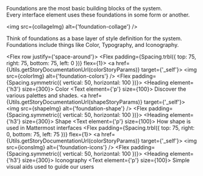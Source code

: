



<Meta title="Foundations/Overview" />

<Title>Foundations</Title>

<Subtitle>
    Foundations are the most basic building blocks of the system. <br />
    Every interface element uses these foundations in some form or another.
</Subtitle>

<img src={collageImg} alt={'foundation-collage'} />

<Description>
    Think of foundations as a base layer of style definition for the system. Foundations include
    things like Color, Typography, and Iconography.
</Description>

<Flex row justify={'space-around'}>
    <Flex padding={Spacing.trbl({ top: 75, right: 75, bottom: 75, left: 0 })} flex={1}>
        <a href={Utils.getStoryDocumentationUrl(colorStoryParams)} target={'_self'}>
            <ShapeRoot border radius={4} elevation={0} elevationOnHover={2}>
                <Flex>
                    <img src={colorImg} alt={'foundation-colors'} />
                    <Flex padding={Spacing.symmetric({ vertical: 50, horizontal: 100 })}>
                        <Heading element={'h3'} size={300}>
                            Color
                        </Heading>
                        <Text element={'p'} size={100}>
                            Discover the various palettes and shades.
                        </Text>
                    </Flex>
                </Flex>
            </ShapeRoot>
        </a>
    </Flex>
    <Flex padding={Spacing.all(75)} flex={1}>
        <a href={Utils.getStoryDocumentationUrl(shapeStoryParams)} target={'_self'}>
            <ShapeRoot border radius={4} elevation={0} elevationOnHover={2}>
                <Flex>
                    <img src={shapeImg} alt={'foundation-shape'} />
                    <Flex padding={Spacing.symmetric({ vertical: 50, horizontal: 100 })}>
                        <Heading element={'h3'} size={300}>
                            Shape
                        </Heading>
                        <Text element={'p'} size={100}>
                            How shape is used in Mattermost interfaces
                        </Text>
                    </Flex>
                </Flex>
            </ShapeRoot>
        </a>
    </Flex>
    <Flex padding={Spacing.trbl({ top: 75, right: 0, bottom: 75, left: 75 })} flex={1}>
        <a href={Utils.getStoryDocumentationUrl(colorStoryParams)} target={'_self'}>
            <ShapeRoot border radius={4} elevation={0} elevationOnHover={2}>
                <Flex>
                    <img src={iconsImg} alt={'foundation-icons'} />
                    <Flex padding={Spacing.symmetric({ vertical: 50, horizontal: 100 })}>
                        <Heading element={'h3'} size={300}>
                            Iconography
                        </Heading>
                        <Text element={'p'} size={100}>
                            Simple visual aids used to guide our users
                        </Text>
                    </Flex>
                </Flex>
            </ShapeRoot>
        </a>
    </Flex>
</Flex>
